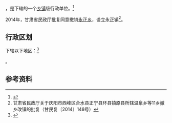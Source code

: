 {{中国乡级行政区|62/10/25/201/000}}

'''{{PAGENAMEBASE}}'''，是{{PRC admin/fullname|62/10/25/201/000|3}}下辖的一个[[乡镇|乡镇]]级行政单位。<ref>{{PRC admin/ref sgc|{{PRC admin/parent|62/10/25/201/000}}}}</ref>

2014年，甘肃省民政厅批复同意撤销[[永正乡|永正乡]]，设立永正镇<ref>甘肃省民政厅关于庆阳市西峰区合水县正宁县环县镇原县所辖温泉乡等11乡撤乡改镇的批复（甘民复〔2014〕148号）</ref>。

== 行政区划 ==

{{PAGENAMEBASE}}下辖以下地区：<ref>{{PRC admin/ref sgc|62/10/25/201/000}}</ref>

{{PRC admin/children|62/10/25/201/000}}。

== 参考资料 ==

{{reflist}}

{{行政区划小作品}}
{{PRC admin/navcat|62/10/25/201/000}}